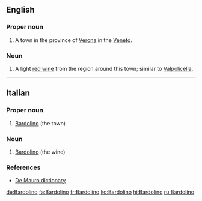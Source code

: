==English==

===Proper noun===
{{en-proper noun}}

# {{lb|en|uncountable}} A town in the province of [[Verona]] in the [[Veneto]].

===Noun===
{{en-noun}}

# {{lb|en|countable}} A light [[red wine]] from the region around this town; similar to [[Valpolicella]].

----

==Italian==

===Proper noun===
{{it-proper noun|m}}

# [[#English|Bardolino]] (the town)

===Noun===
{{it-noun|m}}

# [[#English|Bardolino]] (the wine)

===References===
* [http://www.demauroparavia.it/12347 De Mauro dictionary]

[[de:Bardolino]]
[[fa:Bardolino]]
[[fr:Bardolino]]
[[ko:Bardolino]]
[[hi:Bardolino]]
[[ru:Bardolino]]